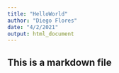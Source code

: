 ```yaml
---
title: "HelloWorld"
author: "Diego Flores"
date: "4/2/2021"
output: html_document
---
```


## This is a markdown file
